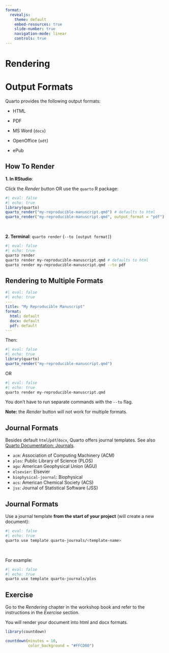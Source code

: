 ```yaml
---
format:
  revealjs:
    theme: default
    embed-resources: true
    slide-number: true
    navigation-mode: linear
    controls: true
---
```


# Rendering {background-color="#FFCD00"}

# Output Formats

Quarto provides the following output formats:

- HTML

- PDF

- MS Word (`docx`)

- OpenOffice (`odt`)

- ePub

## How To Render 

**1. In RStudio**: 

Click the _Render_ button OR use the `quarto` R package:

```r
#| eval: false
#| echo: true
library(quarto)
quarto_render("my-reproducible-manuscript.qmd") # defaults to html
quarto_render("my-reproducible-manuscript.qmd", output_format = "pdf")
```
  
<br>

**2. Terminal**: `quarto render` (`--to [output format]`)

```bash
#| eval: false
#| echo: true
quarto render
quarto render my-reproducible-manuscript.qmd # defaults to html
quarto render my-reproducible-manuscript.qmd --to pdf
```

## Rendering to Multiple Formats 

```yaml
#| eval: false
#| echo: true
---
title: "My Reproducible Manuscript"
format: 
  html: default
  docx: default
  pdf: default
---
```

Then:

```r
#| eval: false
#| echo: true
library(quarto)
quarto_render("my-reproducible-manuscript.qmd")
```

OR

```bash
#| eval: false
#| echo: true
quarto render my-reproducible-manuscript.qmd
```

You don't have to run separate commands with the `--to` flag.

**Note:** the _Render_ button will not work for multiple formats.

## Journal Formats

Besides default `html`/`pdf`/`docx`, Quarto offers journal templates. 
See also [Quarto Documentation: Journals](https://quarto.org/docs/journals/).

- `acm`: Association of Computing Machinery (ACM)
- `plos`: Public Library of Science (PLOS) 
- `agu`: American Geophysical Union (AGU) 
- `elsevier`: Elsevier 
- `biophysical-journal`: Biophysical 
- `acs`: American Chemical Society (ACS) 
- `jss`: Journal of Statistical Software (JSS)

## Journal Formats

Use a journal template **from the start of your project** (will create a new document):

```bash
#| eval: false
#| echo: true
quarto use template quarto-journals/<template-name>
```

<br>

For example:

```bash
#| eval: false
#| echo: true
quarto use template quarto-journals/plos
```

## Exercise

Go to the _Rendering_ chapter in the workshop book and refer to the instructions in the _Exercise_ section.

You will render your document into html and docx formats.

```r
library(countdown)

countdown(minutes = 10,
          color_background = "#FFCD00")
```
